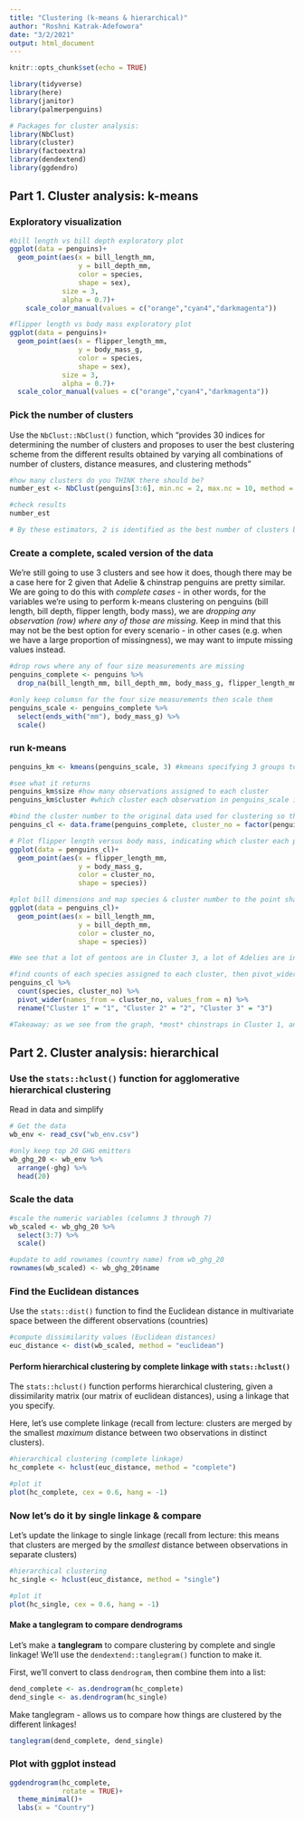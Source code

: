```yaml
---
title: "Clustering (k-means & hierarchical)"
author: "Roshni Katrak-Adefowora"
date: "3/2/2021"
output: html_document
---
```


```r
knitr::opts_chunk$set(echo = TRUE)
```

```r
library(tidyverse)
library(here)
library(janitor)
library(palmerpenguins)

# Packages for cluster analysis:
library(NbClust)
library(cluster)
library(factoextra)
library(dendextend)
library(ggdendro)
```

## Part 1. Cluster analysis: k-means

### Exploratory visualization

```r
#bill length vs bill depth exploratory plot
ggplot(data = penguins)+
  geom_point(aes(x = bill_length_mm,
                 y = bill_depth_mm,
                 color = species,
                 shape = sex),
             size = 3,
             alpha = 0.7)+
    scale_color_manual(values = c("orange","cyan4","darkmagenta"))

#flipper length vs body mass exploratory plot
ggplot(data = penguins)+
  geom_point(aes(x = flipper_length_mm,
                 y = body_mass_g,
                 color = species,
                 shape = sex),
             size = 3,
             alpha = 0.7)+
  scale_color_manual(values = c("orange","cyan4","darkmagenta"))


```

### Pick the number of clusters

Use the `NbClust::NbClust()` function, which "provides 30 indices for determining the number of clusters and proposes to user the best clustering scheme from the different results obtained by varying all combinations of number of clusters, distance measures, and clustering methods"
```r
#how many clusters do you THINK there should be?
number_est <- NbClust(penguins[3:6], min.nc = 2, max.nc = 10, method = "kmeans") #variables used are columns 3-6, specify what I think min and max number of clusters should be

#check results
number_est

# By these estimators, 2 is identified as the best number of clusters by the largest number of algorithms (8 / 30)...but should that change our mind? Maybe...but here I think it makes sense to still stick with 3 (a cluster for each species) and see how it does.
```

### Create a complete, scaled version of the data


We're still going to use 3 clusters and see how it does, though there may be a case here for 2 given that Adelie & chinstrap penguins are pretty similar. 
We are going to do this with *complete cases* - in other words, for the variables we're using to perform k-means clustering on penguins (bill length, bill depth, flipper length, body mass), we are *dropping any observation (row) where any of those are missing*. Keep in mind that this may not be the best option for every scenario - in other cases (e.g. when we have a large proportion of missingness), we may want to impute missing values instead.

```r
#drop rows where any of four size measurements are missing
penguins_complete <- penguins %>% 
  drop_na(bill_length_mm, bill_depth_mm, body_mass_g, flipper_length_mm)

#only keep columsn for the four size measurements then scale them
penguins_scale <- penguins_complete %>% 
  select(ends_with("mm"), body_mass_g) %>% 
  scale()
```

### run k-means

```r
penguins_km <- kmeans(penguins_scale, 3) #kmeans specifying 3 groups to start

#see what it returns
penguins_km$size #how many observations assigned to each cluster
penguins_km$cluster #which cluster each observation in penguins_scale is assigned to

#bind the cluster number to the original data used for clustering so that we can see which cluster each penguin is assigned to
penguins_cl <- data.frame(penguins_complete, cluster_no = factor(penguins_km$cluster))

# Plot flipper length versus body mass, indicating which cluster each penguin is assigned to (but also showing the actual species):
ggplot(data = penguins_cl)+
  geom_point(aes(x = flipper_length_mm, 
                 y = body_mass_g, 
                 color = cluster_no,
                 shape = species))

#plot bill dimensions and map species & cluster number to the point shape and color aesthetics
ggplot(data = penguins_cl)+
  geom_point(aes(x = bill_length_mm,
                 y = bill_depth_mm,
                 color = cluster_no,
                 shape = species))

#We see that a lot of gentoos are in Cluster 3, a lot of Adelies are in Cluster 2, and A lot of chinstraps are in Cluster 1...but what are the actual counts? Let's find them
```

```r
#find counts of each species assigned to each cluster, then pivot_wider() to make it a contingency table
penguins_cl %>% 
  count(species, cluster_no) %>% 
  pivot_wider(names_from = cluster_no, values_from = n) %>% 
  rename("Cluster 1" = "1", "Cluster 2" = "2", "Cluster 3" = "3")

#Takeaway: as we see from the graph, *most* chinstraps in Cluster 1, and *most* Adelies in Cluster 2, and *all* Gentoos are in Cluster 3 by k-means clustering. So this actually does a somewhat decent job of splitting up the three species into different clusters, with some overlap in Cluster 1 between Adelies & chinstraps, which is consistent with what we observed in exploratory data visualization. 
```

## Part 2. Cluster analysis: hierarchical

### Use the `stats::hclust()` function for agglomerative hierarchical clustering

Read in data and simplify
```r
# Get the data
wb_env <- read_csv("wb_env.csv")

#only keep top 20 GHG emitters
wb_ghg_20 <- wb_env %>% 
  arrange(-ghg) %>% 
  head(20)
```

### Scale the data

```r
#scale the numeric variables (columns 3 through 7)
wb_scaled <- wb_ghg_20 %>% 
  select(3:7) %>% 
  scale()

#update to add rownames (country name) from wb_ghg_20
rownames(wb_scaled) <- wb_ghg_20$name
```

### Find the Euclidean distances

Use the `stats::dist()` function to find the Euclidean distance in multivariate space between the different observations (countries)
```r
#compute dissimilarity values (Euclidean distances)
euc_distance <- dist(wb_scaled, method = "euclidean")
```

#### Perform hierarchical clustering by complete linkage with `stats::hclust()`

The `stats::hclust()` function performs hierarchical clustering, given a dissimilarity matrix (our matrix of euclidean distances), using a linkage that you specify. 

Here, let's use complete linkage (recall from lecture: clusters are merged by the smallest *maximum* distance between two observations in distinct clusters).

```r
#hierarchical clustering (complete linkage)
hc_complete <- hclust(euc_distance, method = "complete")

#plot it
plot(hc_complete, cex = 0.6, hang = -1)
```

### Now let's do it by single linkage & compare

Let's update the linkage to single linkage (recall from lecture: this means that clusters are merged by the *smallest* distance between observations in separate clusters)

```r
#hierarchical clustering
hc_single <- hclust(euc_distance, method = "single")

#plot it
plot(hc_single, cex = 0.6, hang = -1)
```

#### Make a tanglegram to compare dendrograms 

Let's make a **tanglegram** to compare clustering by complete and single linkage! We'll use the `dendextend::tanglegram()` function to make it. 

First, we'll convert to class `dendrogram`, then combine them into a list:
```r
dend_complete <- as.dendrogram(hc_complete)
dend_single <- as.dendrogram(hc_single)
```

Make tanglegram - allows us to compare how things are clustered by the different linkages!

```r
tanglegram(dend_complete, dend_single)
```

### Plot with ggplot instead

```r
ggdendrogram(hc_complete,
             rotate = TRUE)+
  theme_minimal()+
  labs(x = "Country")
```


